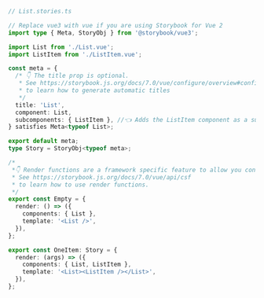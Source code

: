 ```ts
// List.stories.ts

// Replace vue3 with vue if you are using Storybook for Vue 2
import type { Meta, StoryObj } from '@storybook/vue3';

import List from './List.vue';
import ListItem from './ListItem.vue';

const meta = {
  /* 👇 The title prop is optional.
   * See https://storybook.js.org/docs/7.0/vue/configure/overview#configure-story-loading
   * to learn how to generate automatic titles
   */
  title: 'List',
  component: List,
  subcomponents: { ListItem }, //👈 Adds the ListItem component as a subcomponent
} satisfies Meta<typeof List>;

export default meta;
type Story = StoryObj<typeof meta>;

/*
 *👇 Render functions are a framework specific feature to allow you control on how the component renders.
 * See https://storybook.js.org/docs/7.0/vue/api/csf
 * to learn how to use render functions.
 */
export const Empty = {
  render: () => ({
    components: { List },
    template: '<List />',
  }),
};

export const OneItem: Story = {
  render: (args) => ({
    components: { List, ListItem },
    template: '<List><ListItem /></List>',
  }),
};
```

